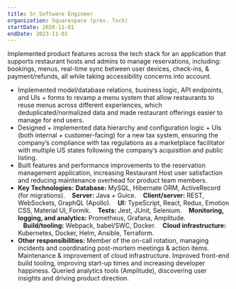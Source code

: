 ```yaml
---
title: Sr Software Engineer
organization: Squarespace (prev. Tock)
startDate: 2020-11-01
endDate: 2023-11-01
---
```


Implemented product features across the tech stack for an application that supports restaurant hosts and admins to manage reservations, including: bookings, menus, real-time sync between user devices, check-ins, & payment/refunds, all while taking accessibility concerns into account.

* Implemented model/database relations, business logic, API endpoints, and UIs + forms to revamp a menu system that allow restaurants to reuse menus across different experiences, which deduplicated/normalized data and made restaurant offerings easier to manage for end users.
* Designed + implemented data hierarchy and configuration logic + UIs (both internal + customer-facing) for a new tax system, ensuring the company’s compliance with tax regulations as a marketplace facilitator with multiple US states following the company’s acquisition and public listing.
* Built features and performance improvements to the reservation management application, increasing Restaurant Host user satisfaction and reducing maintenance overhead for product team members.
* **Key Technologies:** **Database:** MySQL, Hibernate ORM, ActiveRecord (for migrations). &nbsp;&nbsp;&nbsp;**Server:** Java + Guice. &nbsp;&nbsp;&nbsp;**Client/server:** REST, WebSockets, GraphQL (Apollo). &nbsp;&nbsp;&nbsp;**UI:** TypeScript, React, Redux, Emotion CSS, Material UI, Formik. &nbsp;&nbsp;&nbsp;**Tests:** Jest, JUnit, Selenium. &nbsp;&nbsp;&nbsp;**Monitoring, logging, and analytics:** Prometheus, Grafana, Amplitude. &nbsp;&nbsp;&nbsp;**Build/tooling:** Webpack, babel/SWC, Docker. &nbsp;&nbsp;&nbsp;**Cloud infrastructure:** Kubernetes, Docker, Helm, Ansible, Terraform.
* **Other responsibilities:** Member of the on-call rotation, managing incidents and coordinating post-mortem meetings & action items. Maintenance & improvement of cloud infrastructure. Improved front-end build tooling, improving start-up times and increasing developer happiness. Queried analytics tools (Amplitude), discovering user insights and driving product direction.
